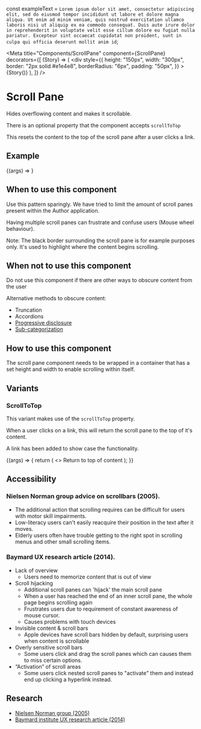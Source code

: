 
const exampleText = `Lorem ipsum dolor sit amet, consectetur adipiscing elit, sed do eiusmod tempor incididunt ut labore et dolore magna aliqua. Ut enim ad minim veniam, quis nostrud exercitation ullamco laboris nisi ut aliquip ex ea commodo consequat. Duis aute irure dolor in reprehenderit in voluptate velit esse cillum dolore eu fugiat nulla pariatur. Excepteur sint occaecat cupidatat non proident, sunt in culpa qui officia deserunt mollit anim id`;

<Meta
  title="Components/ScrollPane"
  component={ScrollPane}
  decorators={[
    (Story) => (
      <div
        style={{
          height: "150px",
          width: "300px",
          border: "2px solid #e1e4e8",
          borderRadius: "6px",
          padding: "50px",
        }}
      >
        {Story()}
      </div>
    ),
  ]}
/>

# Scroll Pane

Hides overflowing content and makes it scrollable.

There is an optional property that the component accepts `scrollToTop`

This resets the content to the top of the scroll pane after a user clicks a link.

## Example

<Canvas>
  <Story
    name="Default"
    args={{ children: exampleText }}
    parameters={{ actions: { disabled: true } }}
  >
    {(args) => <ScrollPane {...args} />}
  </Story>
</Canvas>

## When to use this component

Use this pattern sparingly. We have tried to limit the amount of scroll panes present within the Author application.

Having multiple scroll panes can frustrate and confuse users (Mouse wheel behaviour).

Note: The black border surrounding the scroll pane is for example purposes only. It's used to highlight where the content begins scrolling.

## When not to use this component

Do not use this component if there are other ways to obscure content from the user

Alternative methods to obscure content:

- Truncation
- Accordions
- [Progressive disclosure](https://www.interaction-design.org/literature/topics/progressive-disclosure#:~:text=Progressive%20disclosure%20is%20an%20interaction,overwhelmed%20by%20what%20they%20encounter.)
- [Sub-categorization](https://baymard.com/blog/sub-sub-categories)

## How to use this component

The scroll pane component needs to be wrapped in a container that has a set height and width to enable scrolling within itself.

## Variants

### ScrollToTop

This variant makes use of the `scrollToTop` property.

When a user clicks on a link, this will return the scroll pane to the top of it's content.

A link has been added to show case the functionality.

<Canvas>
  <Story
    name="Scroll to top"
    args={{ children: exampleText, scrollToTop: true }}
    parameters={{ actions: { disabled: true } }}
  >
    {(args) => {
      return (
        <>
          <ScrollPane {...args} style={{ marginBottom: "10px" }} />
          <NavLink to={"#"} title={"Hello"} data-test="nav-link">
            Return to top of content
          </NavLink>
        </>
      );
    }}
  </Story>
</Canvas>

## Accessibility

### Nielsen Norman group advice on scrollbars (2005).

- The additional action that scrolling requires can be difficult for users with motor skill impairments.
- Low-literacy users can't easily reacquire their position in the text after it moves.
- Elderly users often have trouble getting to the right spot in scrolling menus and other small scrolling items.

### Baymard UX research article (2014).

- Lack of overview
  - Users need to memorize content that is out of view
- Scroll hijacking
  - Additional scroll panes can 'hijack' the main scroll pane
  - When a user has reached the end of an inner scroll pane, the whole page begins scrolling again
  - Frustrates users due to requirement of constant awareness of mouse cursor.
  - Causes problems with touch devices
- Invisible content & scroll bars
   - Apple devices have scroll bars hidden by default, surprising users when content is scrollable
- Overly sensitive scroll bars
  - Some users click and drag the scroll panes which can causes them to miss certain options.
- “Activation” of scroll areas
  - Some users click nested scroll panes to "activate" them and instead end up clicking a hyperlink instead.

## Research

- [Nielsen Norman group (2005)](https://www.nngroup.com/articles/scrolling-and-scrollbars/)
- [Baymard institute UX research article (2014)](https://baymard.com/blog/inline-scroll-areas)


